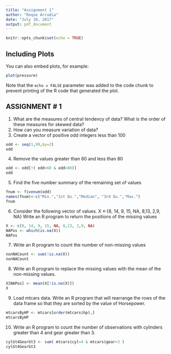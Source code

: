 ```yaml
---
title: "Assignment 1"
author: "Roque Arcudia"
date: "July 10, 2017"
output: pdf_document
---
```


```r
knitr::opts_chunk$set(echo = TRUE)
```


## Including Plots

You can also embed plots, for example:

```r
plot(pressure)
```

Note that the `echo = FALSE` parameter was added to the code chunk to prevent printing of the R code that generated the plot.

## ASSIGNMENT # 1
1. What are the measures of central tendency of data? What is the order of these measures for skewed data?
2. How can you measure variation of data?
3. Create a vector of positive odd integers less
than 100
```r
odd <- seq(1,99,by=2)
odd
```
4. Remove the values greater than 60 and less
than 80
```r
odd <- odd[!( odd>60 & odd<80)]
odd
```

5. Find the five number summary of the
remaining set of values
```r
fnum <- fivenum(odd)
names(fnum)<-c("Min.","1st Qu.","Median", "3rd Qu.","Max.")
fnum
```

6. Consider the following vector of values.
X <-{8, 14, 9, 15, NA, 8,13, 2,9, NA}
Write an R program to return the positions of the missing values

```r
X <- c(8, 14, 9, 15, NA, 8,13, 2,9, NA)
NAPos <- which(is.na(X))
NAPos
```

7. Write an R program to count the number of non-missing values
```r
nonNACount <- sum(!is.na(X))
nonNACount
```

8. Write an R program to replace the missing values with the mean of the non-missing values.
```r
X[NAPos] <- mean(X[!is.na(X)])
X
```

9. Load mtcars data. Write an R program that will rearrange the rows of the data frame so that they are sorted by the value of Horsepower.
```r
mtcarsByHP <- mtcars[order(mtcars$hp),]
mtcarsByHP
```

10. Write an R program to count the number of observations with cylinders greater than 4 and gear greater than 3.

```r
cylGt4GearGt3 <- sum( mtcars$cyl>4 & mtcars$gear>3 )
cylGt4GearGt3
```
